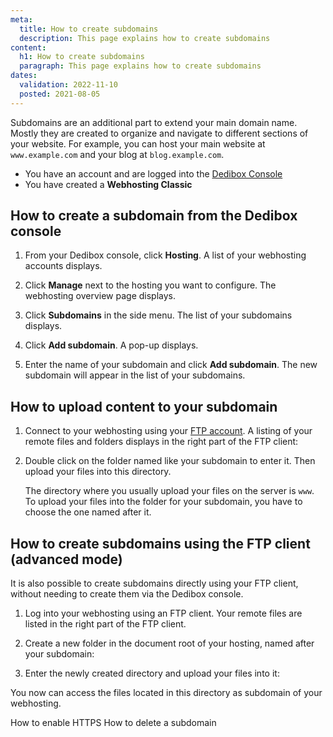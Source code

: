 ```yaml
---
meta:
  title: How to create subdomains
  description: This page explains how to create subdomains
content:
  h1: How to create subdomains
  paragraph: This page explains how to create subdomains
dates:
  validation: 2022-11-10
  posted: 2021-08-05
---
```


Subdomains are an additional part to extend your main domain name. Mostly they are created to organize and navigate to different sections of your website. For example, you can host your main website at `www.example.com` and your blog at `blog.example.com`.

<Message type="requirement">

  - You have an account and are logged into the [Dedibox Console](https://console.online.net)
  - You have created a **Webhosting Classic**

</Message>


## How to create a subdomain from the Dedibox console 

1. From your Dedibox console, click **Hosting**. A list of your webhosting accounts displays.

2. Click **Manage** next to the hosting you want to configure. The webhosting overview page displays.

3. Click **Subdomains** in the side menu. The list of your subdomains displays.

4. Click **Add subdomain**. A pop-up displays.

5. Enter the name of your subdomain and click **Add subdomain**. The new subdomain will appear in the list of your subdomains.

## How to upload content to your subdomain

1. Connect to your webhosting using your [FTP account](/webhosting/classic/concepts#ftp-account). A listing of your remote files and folders displays in the right part of the FTP client:

    <Lightbox src="scaleway_subdomain_ftp.webp" width="" />

2. Double click on the folder named like your subdomain to enter it. Then upload your files into this directory.

    <Message type="tip">

    The directory where you usually upload your files on the server is `www`. To upload your files into the folder for your subdomain, you have to choose the one named after it.

    </Message>

## How to create subdomains using the FTP client (advanced mode)

It is also possible to create subdomains directly using your FTP client, without needing to create them via the Dedibox console. 

1. Log into your webhosting using an FTP client. Your remote files are listed in the right part of the FTP client.

    <Lightbox src="scaleway_subdomain_01.webp" width="" />

2. Create a new folder in the document root of your hosting, named after your subdomain:

    <Lightbox src="scaleway_subdomain_02.webp" width="" />

3. Enter the newly created directory and upload your files into it: 

    <Lightbox src="scaleway_subdomain_03.webp" width="" />

You now can access the files located in this directory as subdomain of your webhosting. 

<Navigation title="See Also">
  <PreviousButton to="/webhosting/classic/how-to/enable-https/">How to enable HTTPS</PreviousButton>
  <NextButton to="/webhosting/classic/how-to/delete-subdomain">How to delete a subdomain</NextButton>
</Navigation>
